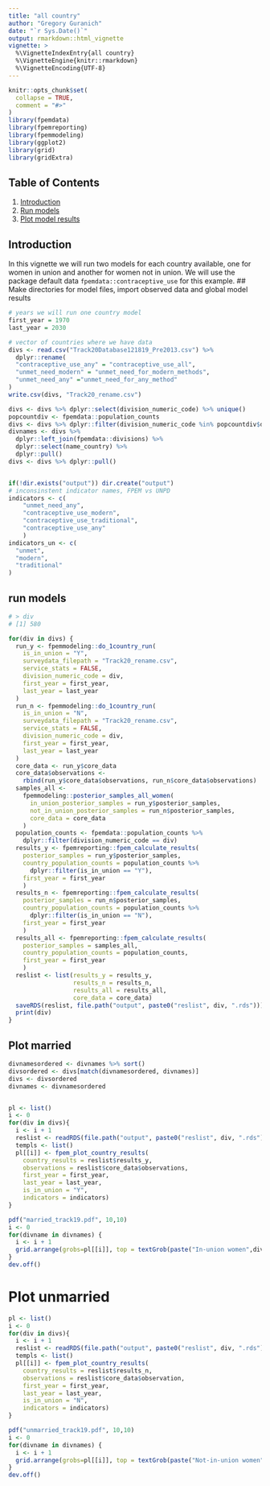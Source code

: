 ```yaml
---
title: "all country"
author: "Gregory Guranich"
date: "`r Sys.Date()`"
output: rmarkdown::html_vignette
vignette: >
  %\VignetteIndexEntry{all country}
  %\VignetteEngine{knitr::rmarkdown}
  %\VignetteEncoding{UTF-8}
---
```


```r
knitr::opts_chunk$set(
  collapse = TRUE,
  comment = "#>"
)
library(fpemdata)
library(fpemreporting)
library(fpemmodeling)
library(ggplot2)
library(grid)
library(gridExtra)
```

## Table of Contents
1. [Introduction](#intro)
2. [Run models](#run)
3. [Plot model results](#plot)
  
## <a name="intro"></a>
## Introduction
In this vignette we will run two models for each country available, one for women in union and another for women not in union. We will use the package default data `fpemdata::contraceptive_use` for this example.
## Make directories for model files, import observed data and global model results
```r
# years we will run one country model
first_year = 1970
last_year = 2030

# vector of countries where we have data
divs <- read.csv("Track20Database121819_Pre2013.csv") %>% 
  dplyr::rename(
  "contraceptive_use_any" = "contraceptive_use_all",                           
  "unmet_need_modern" = "unmet_need_for_modern_methods",                        
  "unmet_need_any" ="unmet_need_for_any_method"      
)
write.csv(divs, "Track20_rename.csv")

divs <- divs %>% dplyr::select(division_numeric_code) %>% unique()
popcountdiv <- fpemdata::population_counts
divs <- divs %>% dplyr::filter(division_numeric_code %in% popcountdiv$division_numeric_code)
divnames <- divs %>% 
  dplyr::left_join(fpemdata::divisions) %>%
  dplyr::select(name_country) %>%
  dplyr::pull()
divs <- divs %>% dplyr::pull()


if(!dir.exists("output")) dir.create("output")
# inconsinstent indicator names, FPEM vs UNPD
indicators <- c(
    "unmet_need_any",
    "contraceptive_use_modern",
    "contraceptive_use_traditional",
    "contraceptive_use_any"
    )
indicators_un <- c(
  "unmet",
  "modern",
  "traditional"
)
```

## <a name="run"></a>
## run models
```r
# > div
# [1] 580

for(div in divs) {
  run_y <- fpemmodeling::do_1country_run(
    is_in_union = "Y",
    surveydata_filepath = "Track20_rename.csv",
    service_stats = FALSE,
    division_numeric_code = div,
    first_year = first_year,
    last_year = last_year
  )
  run_n <- fpemmodeling::do_1country_run(
    is_in_union = "N",
    surveydata_filepath = "Track20_rename.csv",
    service_stats = FALSE,
    division_numeric_code = div,
    first_year = first_year,
    last_year = last_year
  )
  core_data <- run_y$core_data
  core_data$observations <-
    rbind(run_y$core_data$observations, run_n$core_data$observations)
  samples_all <-
    fpemmodeling::posterior_samples_all_women(
      in_union_posterior_samples = run_y$posterior_samples,
      not_in_union_posterior_samples = run_n$posterior_samples,
      core_data = core_data
    )
  population_counts <- fpemdata::population_counts %>%
    dplyr::filter(division_numeric_code == div)
  results_y <- fpemreporting::fpem_calculate_results(
    posterior_samples = run_y$posterior_samples,
    country_population_counts = population_counts %>%
      dplyr::filter(is_in_union == "Y"),
    first_year = first_year
    )
  results_n <- fpemreporting::fpem_calculate_results(
    posterior_samples = run_n$posterior_samples,
    country_population_counts = population_counts %>%
      dplyr::filter(is_in_union == "N"),
    first_year = first_year
    )
  results_all <- fpemreporting::fpem_calculate_results(
    posterior_samples = samples_all,
    country_population_counts = population_counts,
    first_year = first_year
    )
  reslist <- list(results_y = results_y, 
                  results_n = results_n, 
                  results_all = results_all, 
                  core_data = core_data)
  saveRDS(reslist, file.path("output", paste0("reslist", div, ".rds")))
  print(div)
}

```

## <a name="plot"></a>
## Plot married
```r
divnamesordered <- divnames %>% sort()
divsordered <- divs[match(divnamesordered, divnames)]
divs <- divsordered
divnames <- divnamesordered


pl <- list()
i <- 0
for(div in divs){
  i <- i + 1
  reslist <- readRDS(file.path("output", paste0("reslist", div, ".rds")))
  templs <- list()
  pl[[i]] <- fpem_plot_country_results(
    country_results = reslist$results_y,
    observations = reslist$core_data$observations,
    first_year = first_year,
    last_year = last_year,
    is_in_union = "Y",
    indicators = indicators) 
}

pdf("married_track19.pdf", 10,10)
i <- 0
for(divname in divnames) {
  i <- i + 1
  grid.arrange(grobs=pl[[i]], top = textGrob(paste("In-union women",divname)) ,ncol=2)
}
dev.off()
```


# Plot unmarried
```r
pl <- list()
i <- 0
for(div in divs){
  i <- i + 1
  reslist <- readRDS(file.path("output", paste0("reslist", div, ".rds")))
  templs <- list()
  pl[[i]] <- fpem_plot_country_results(
    country_results = reslist$results_n,
    observations = reslist$core_data$observation,
    first_year = first_year,
    last_year = last_year,
    is_in_union = "N",
    indicators = indicators) 
}

pdf("unmarried_track19.pdf", 10,10)
i <- 0
for(divname in divnames) {
  i <- i + 1
  grid.arrange(grobs=pl[[i]], top = textGrob(paste("Not-in-union women",divname)) ,ncol=2)
}
dev.off()
```




